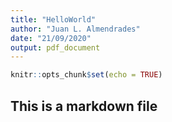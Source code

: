 ```yaml
---
title: "HelloWorld"
author: "Juan L. Almendrades"
date: "21/09/2020"
output: pdf_document
---
```


```r
knitr::opts_chunk$set(echo = TRUE)
```

## This is a markdown file